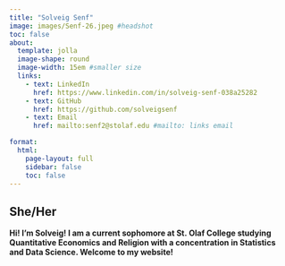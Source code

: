 ```yaml
---
title: "Solveig Senf"
image: images/Senf-26.jpeg #headshot
toc: false
about:
  template: jolla 
  image-shape: round
  image-width: 15em #smaller size 
  links:
    - text: LinkedIn
      href: https://www.linkedin.com/in/solveig-senf-038a25282
    - text: GitHub
      href: https://github.com/solveigsenf
    - text: Email
      href: mailto:senf2@stolaf.edu #mailto: links email

format:
  html:
    page-layout: full
    sidebar: false
    toc: false
---
```


## She/Her

**Hi! I'm Solveig! I am a current sophomore at St. Olaf College studying Quantitative Economics and Religion with a concentration in Statistics and Data Science. Welcome to my website!**
